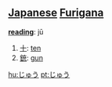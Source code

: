 == [[Japanese]] [[Furigana]] ==                                          

'''[[reading]]''': jū

# [[十]]: [[ten]]
# [[銃]]: [[gun]]

[[hu:じゅう]]
[[pt:じゅう]]